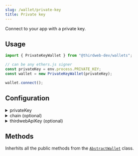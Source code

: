 ```yaml
---
slug: /wallet/private-key
title: Private key
---
```



Connect to your app with a private key.

## Usage

```javascript
import { PrivateKeyWallet } from "@thirdweb-dev/wallets";

// can be any ethers.js signer
const privateKey = env.process.PRIVATE_KEY;
const wallet = new PrivateKeyWallet(privateKey);

wallet.connect();
```

## Configuration

<details>
  <summary>privateKey</summary>
  <div>

The private key to use for signing transactions.

</div>
</details>

<details>
  <summary>chain (optional)</summary>
  <div>

The chain or rpc url to connect to when querying the blockchain directly through this wallet.

</div>
</details>

<details>
  <summary>thirdwebApiKey (optional)</summary>
  <div>

The api key for using the default thirdweb rpcs.

</div>
</details>

## Methods

Inherhits all the public methods from the [`AbstractWallet`](interfaces/abstract-wallet) class.
